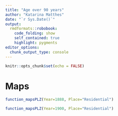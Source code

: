 ```yaml
---
title: "Age over 90 years"
author: "Katarina Matthes"
date: "`r Sys.Date()`"
output:
  rmdformats::robobook:
    code_folding: show
    self_contained: true
    highlight: pygments
editor_options: 
  chunk_output_type: console
---
```


```r
knitr::opts_chunk$set(echo = FALSE)
```

# Maps


```r
function_mapsPLZ(Year=1888, Place="Residential")
```
 

```r
function_mapsPLZ(Year=1900, Place="Residential")
```




